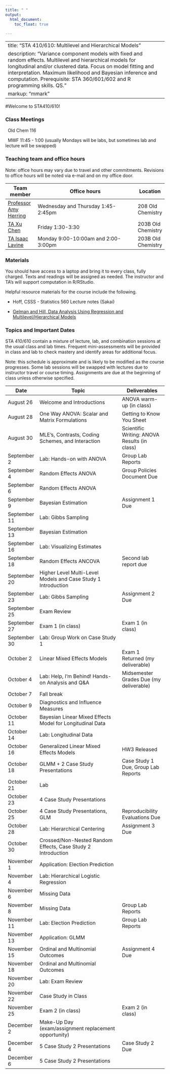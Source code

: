 ```yaml
---
title: " "
output: 
  html_document:
    toc_float: true
  
---
```


---
title: "STA 410/610: Multilevel and Hierarchical Models"
description: "Variance component models with fixed and random effects. Multilevel and hierarchical models for longitudinal and/or clustered data. Focus on model fitting and interpretation. Maximum likelihood and Bayesian inference and computation. Prerequisite: STA 360/601/602 and R programming skills. QS."
markup: "mmark"
---



#Welcome to STA410/610!

### Class Meetings

<font color="#6CA0DC"><i class="fas fa-university fa-lg"></i></font> &nbsp; Old Chem 116

<font color="#6CA0DC"><i class="fas fa-calendar-alt fa-lg"></i></font> &nbsp; MWF 11:45 - 1:00 (usually Mondays will be labs, but sometimes lab and lecture will be swapped)


### Teaching team and office hours 


Note: office hours may vary due to travel and other commitments. Revisions to office hours will be noted via e-mail and on my office door. 

| Team member | Office hours | Location |
| ----------  | -------------------------------------         | ---- |
| [Professor Amy Herring](https://stat.duke.edu/people/amy-h-herring)  <a href="mailto:amy.herring@duke.edu" title="email"><i class="fa fa-envelope"></i></a> &nbsp;  | Wednesday and Thursday 1:45-2:45pm | 208 Old Chemistry |
 [TA Xu Chen](https://stat.duke.edu/people/xu-chen)  <a href="mailto:xu.chen2@duke.edu" title="email"><i class="fa fa-envelope"></i></a> &nbsp;  | Friday 1:30-3:30 | 203B Old Chemistry
 [TA Isaac Lavine](https://stat.duke.edu/people/isaac-lavine)  <a href="mailto:isaac.lavinei@duke.edu" title="email"><i class="fa fa-envelope"></i></a> &nbsp; | Monday 9:00-10:00am and 2:00-3:00pm | 203B Old Chemistry
 
                  


### Materials

You should have access to a laptop and bring it to every class, fully charged. Texts and readings will be assigned as needed. The instructor and TA's will support computation in R/RStudio. 

Helpful resource materials for the course include the following.

- Hoff, CSSS - Statistics 560 Lecture notes (Sakai)

- [Gelman and Hill, Data Analysis Using Regression and Multilevel/Hierarchical Models](https://www.amazon.com/Analysis-Regression-Multilevel-Hierarchical-Models/dp/052168689X)


### Topics and Important Dates

STA 410/610 contain a mixture of lecture, lab, and combination sessions at the usual class and lab times. Frequent mini-assessments will be provided in class and lab to check mastery and identify areas for additional focus.

Note: this schedule is approximate and is likely to be modified as the course progresses. Some lab sessions will be swapped with lectures due to instructor travel or course timing. Assignments are due at the beginning of class unless otherwise specified. 



|Date           |Topic                      |Deliverables     |
| ----------    | ---------------------------         | --------------- |
| August 26     | Welcome and Introductions        | ANOVA warm-up (in class)        |
| August 28     | One Way ANOVA: Scalar and Matrix Formulations    |   Getting to Know You Sheet              |
| August 30     |  MLE's, Contrasts, Coding Schemes, and Interaction      |    Scientific Writing: ANOVA Results (in class)     |
| September 2    |  Lab: Hands-on with ANOVA     |  Group Lab Reports      |
| September 4   | Random Effects ANOVA | Group Policies Document Due |
| September 6   | Random Effects ANOVA|  |
| September 9  | Bayesian Estimation | Assignment 1 Due  |
| September 11  | Lab: Gibbs Sampling  |    |
| September 13  |Bayesian Estimation |  |
| September 16  | Lab: Visualizing Estimates |    |
| September 18  | Random Effects ANCOVA | Second lab report due  |
| September 20  | Higher Level Multi-Level Models and Case Study 1 Introduction |   |
| September 23  | Lab: Gibbs Sampling | Assignment 2 Due  |
| September 25  | Exam Review |  |
| September 27  | Exam 1 (in class)  | Exam 1 (in class) |
| September 30  |  Lab: Group Work on Case Study 1        |   |
| October 2     | Linear Mixed Effects Models | Exam 1 Returned (my deliverable)  | 
| October 4     | Lab: Help, I'm Behind! Hands-on Analysis and Q&A | Midsemester Grades Due (my deliverable)  |
| October 7    | Fall break  |  |
| October 9    |  Diagnostics and Influence Measures |  |
| October 11    | Bayesian Linear Mixed Effects Model for Longitudinal Data |   |
| October 14    | Lab: Longitudinal Data |   |
| October 16    | Generalized Linear Mixed Effects Models | HW3 Released |
| October 18    | GLMM + 2 Case Study Presentations |  Case Study 1 Due, Group Lab Reports |
| October 21    | Lab |   | 
| October 23    | 4 Case Study Presentations |  |
| October 25    | 4 Case Study Presentations, GLM  | Reproducibility Evaluations Due  | 
| October 28    | Lab: Hierarchical Centering | Assignment 3 Due  | 
| October 30    | Crossed/Non-Nested Random Effects, Case Study 2 Introduction  |    |
| November 1    | Application: Election Prediction |  |
| November 4    | Lab: Hierarchical Logistic Regression |   | 
| November 6    | Missing Data |  |
| November 8    | Missing Data  | Group Lab Reports |
| November 11   | Lab: Election Prediction | Group Lab Reports  |
| November 13   | Application: GLMM |  |
| November 15   | Ordinal and Multinomial Outcomes | Assignment 4 Due |
| November 18   | Ordinal and Multinomial Outcomes |   |
| November 20   | Lab: Exam Review |  | 
| November 22   | Case Study in Class |  |
| November 25   | Exam 2 (in class) | Exam 2 (in class) |
| December 2    | Make-Up Day (exam/assignment replacement opportunity) |  |
| December 4    | 5 Case Study 2 Presentations | Case Study 2 Due |
| December 6    | 5 Case Study 2 Presentations |  |


